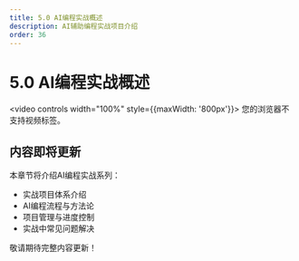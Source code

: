 ```yaml
---
title: 5.0 AI编程实战概述
description: AI辅助编程实战项目介绍
order: 36
---
```


# 5.0 AI编程实战概述

<video controls width="100%" style={{maxWidth: '800px'}}>
  <source src="https://minio.xiaofeng.show/ai-code/5.0.mp4" type="video/mp4" />
  您的浏览器不支持视频标签。
</video>

## 内容即将更新

本章节将介绍AI编程实战系列：

- 实战项目体系介绍
- AI编程流程与方法论
- 项目管理与进度控制
- 实战中常见问题解决

敬请期待完整内容更新！ 